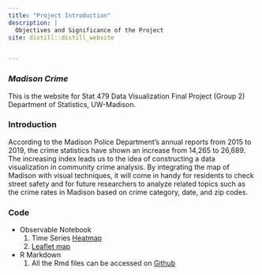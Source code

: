 ---
title: "Project Introduction"
description: |
  Objectives and Significance of the Project
site: distill::distill_website


---

### *Madison Crime* 

This is the website for Stat 479 Data Visualization Final Project (Group 2) Department of Statistics, UW-Madison.


### Introduction

According to the Madison Police Department's annual reports from 2015 to 2019, the crime statistics have shown an increase from 14,265 to 26,689. The increasing index leads us to the idea of constructing a data visualization in community crime analysis. By integrating the map of Madison with visual techniques, it will come in handy for residents to check street safety and for future researchers to analyze related topics such as the crime rates in Madison based on crime category, date, and zip codes.

### Code

* Observable Notebook
  1. Time Series [Heatmap](https://observablehq.com/@hchen549/heatmap)
  2. [Leaflet map](https://observablehq.com/@hchen549/leaflet-heatmap)
* R Markdown
  1. All the Rmd files can be accessed on [Github](https://github.com/hchen549/Stat479_FinalProject)

